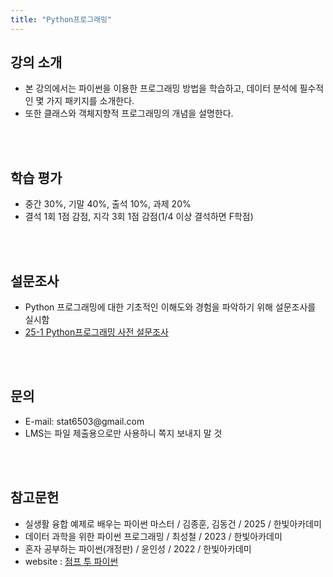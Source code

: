 ```yaml
---
title: "Python프로그래밍"
---
```


## 강의 소개
+ 본 강의에서는 파이썬을 이용한 프로그래밍 방법을 학습하고, 데이터 분석에 필수적인 몇 가지 패키지를 소개한다.
+ 또한 클래스와 객체지향적 프로그래밍의 개념을 설명한다.

<br><br>

## 학습 평가
+ 중간 30%, 기말 40%, 출석 10%, 과제 20%
+ 결석 1회 1점 감점, 지각 3회 1점 감점(1/4 이상 결석하면 F학점)

<br><br>

## 설문조사
+ Python 프로그래밍에 대한 기초적인 이해도와 경험을 파악하기 위해 설문조사를 실시함
+ [25-1 Python프로그래밍 사전 설문조사](https://forms.gle/qpUpe297mHE93z8k7)

<br><br>

## 문의
+ E-mail: stat6503@gmail.com
+ LMS는 파일 제출용으로만 사용하니 쪽지 보내지 말 것

<br><br>

## 참고문헌
+ 실생활 융합 예제로 배우는 파이썬 마스터 / 김종훈, 김동건 / 2025 / 한빛아카데미
+ 데이터 과학을 위한 파이썬 프로그래밍 / 최성철 / 2023 / 한빛아카데미
+ 혼자 공부하는 파이썬(개정판) / 윤인성 / 2022 / 한빛아카데미
+ website : [점프 투 파이썬](https://wikidocs.net/book/1)

